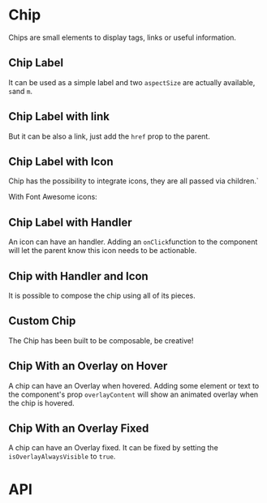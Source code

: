 


<Meta of={ChipMeta} />

# Chip

Chips are small elements to display tags, links or useful information.

<Canvas of={ChipMeta.Playground} />

<Controls />

## Chip Label

It can be used as a simple label and two `aspectSize` are actually available, `s`and `m`.

<Canvas of={ChipMeta.Label} />

## Chip Label with link

But it can be also a link, just add the `href` prop to the parent.

<Canvas of={ChipMeta.Link} />

## Chip Label with Icon

Chip has the possibility to integrate icons, they are all passed via children.`

<Canvas of={ChipMeta.LabelWithIcon} />

With Font Awesome icons:

<Canvas of={ChipMeta.LabelWithFontAwesomeIcon} />

## Chip Label with Handler

An icon can have an handler. Adding an `onClick`function to the component will let the parent know this icon needs to be actionable.

<Canvas of={ChipMeta.WithHandler} />

## Chip with Handler and Icon

It is possible to compose the chip using all of its pieces.

<Canvas of={ChipMeta.WithHandlerAndIcons} />

## Custom Chip

The Chip has been built to be composable, be creative!

<Canvas of={ChipMeta.Custom} />

## Chip With an Overlay on Hover

A chip can have an Overlay when hovered. Adding some element or text to the component's prop `overlayContent` will show an animated overlay when the chip is hovered.

<Canvas of={ChipMeta.WithOverlay} />

## Chip With an Overlay Fixed

A chip can have an Overlay fixed. It can be fixed by setting the `isOverlayAlwaysVisible` to `true`.

<Canvas of={ChipMeta.WithFixedOverlay} />

# API

<ArgTypes of={Chip} />
